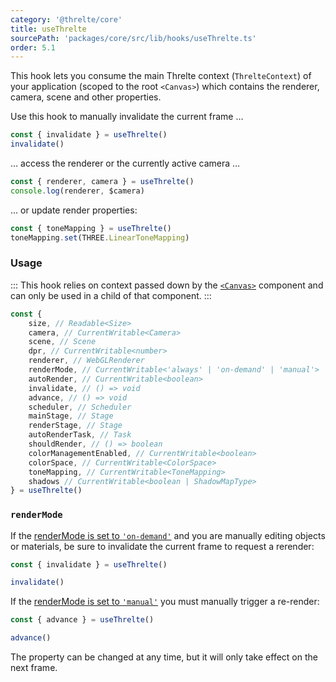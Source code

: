 ```yaml
---
category: '@threlte/core'
title: useThrelte
sourcePath: 'packages/core/src/lib/hooks/useThrelte.ts'
order: 5.1
---
```


This hook lets you consume the main Threlte context (`ThrelteContext`) of your application (scoped to the root `<Canvas>`) which contains the renderer, camera, scene and other properties.

Use this hook to manually invalidate the current frame …

```ts
const { invalidate } = useThrelte()
invalidate()
```

… access the renderer or the currently active camera …

```ts
const { renderer, camera } = useThrelte()
console.log(renderer, $camera)
```

… or update render properties:

```ts
const { toneMapping } = useThrelte()
toneMapping.set(THREE.LinearToneMapping)
```

### Usage

:::
This hook relies on context passed down by the [`<Canvas>`](/reference/core/canvas) component and can only be used in a child of that component.
:::

```ts
const {
	size, // Readable<Size>
	camera, // CurrentWritable<Camera>
	scene, // Scene
	dpr, // CurrentWritable<number>
	renderer, // WebGLRenderer
	renderMode, // CurrentWritable<'always' | 'on-demand' | 'manual'>
	autoRender, // CurrentWritable<boolean>
	invalidate, // () => void
	advance, // () => void
	scheduler, // Scheduler
	mainStage, // Stage
	renderStage, // Stage
	autoRenderTask, // Task
	shouldRender, // () => boolean
	colorManagementEnabled, // CurrentWritable<boolean>
	colorSpace, // CurrentWritable<ColorSpace>
	toneMapping, // CurrentWritable<ToneMapping>
	shadows // CurrentWritable<boolean | ShadowMapType>
} = useThrelte()
```

### `renderMode`

If the [renderMode is set to `'on-demand'`](/reference/core/canvas) and you are manually editing objects or materials, be sure to invalidate the current frame to request a rerender:

```ts
const { invalidate } = useThrelte()

invalidate()
```

If the [renderMode is set to `'manual'`](/reference/core/canvas) you must manually trigger a re-render:

```ts
const { advance } = useThrelte()

advance()
```

The property can be changed at any time, but it will only take effect on the next frame.
